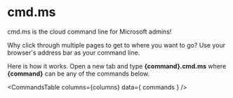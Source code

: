 
# cmd.ms

cmd.ms is the cloud command line for Microsoft admins!

Why click through multiple pages to get to where you want to go? Use your browser's address bar as your command line.

Here is how it works. Open a new tab and type **{command}.cmd.ms** where **{command}** can be any of the commands below.

<CommandsTable
  columns={columns}
  data={ commands }
/>
